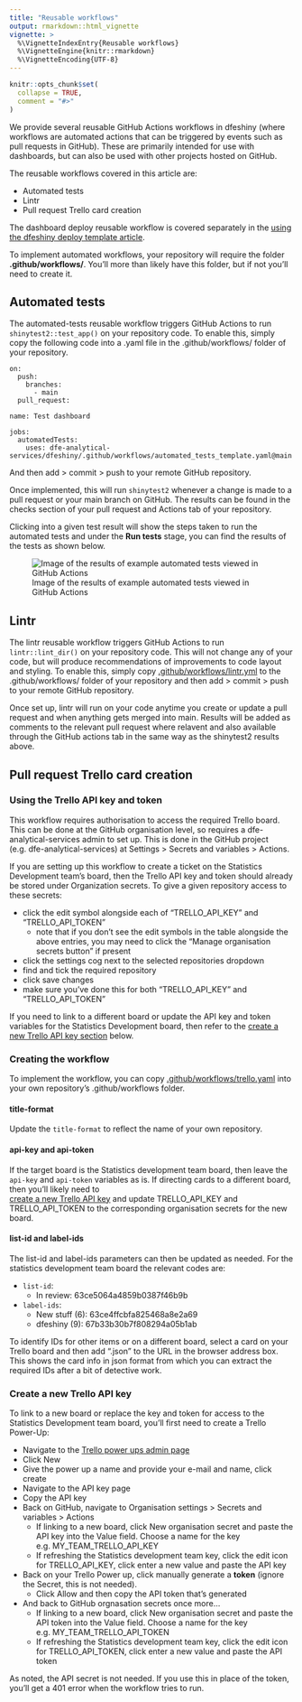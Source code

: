 ```yaml
---
title: "Reusable workflows"
output: rmarkdown::html_vignette
vignette: >
  %\VignetteIndexEntry{Reusable workflows}
  %\VignetteEngine{knitr::rmarkdown}
  %\VignetteEncoding{UTF-8}
---
```


```r
knitr::opts_chunk$set(
  collapse = TRUE,
  comment = "#>"
)
```

We provide several reusable GitHub Actions workflows in dfeshiny (where 
workflows are automated actions that can be triggered by events such as pull 
requests in GitHub). These are primarily intended for use with dashboards, but 
can also be used with other projects hosted on GitHub.

The reusable workflows covered in this article are:

- Automated tests
- Lintr
- Pull request Trello card creation

The dashboard deploy reusable workflow is covered separately in the 
[using the dfeshiny deploy template article](using-the-dfeshiny-deploy-template.html).

To implement automated workflows, your repository will require the folder 
**.github/workflows/**. You'll more than likely have this folder, but if not
you'll need to create it.

## Automated tests

The automated-tests reusable workflow triggers GitHub Actions to run 
`shinytest2::test_app()` on your repository code. To enable this, simply copy the following code into a .yaml file in the .github/workflows/ folder of your repository.

```
on:
  push:
    branches:
      - main
  pull_request:

name: Test dashboard

jobs:
  automatedTests:
    uses: dfe-analytical-services/dfeshiny/.github/workflows/automated_tests_template.yaml@main
```

And then add > commit > push to your remote GitHub repository.

Once implemented, this will run `shinytest2` whenever a change is made to a pull request or your main branch on GitHub. The results can be found in the checks section of your pull request and Actions tab of your repository.

Clicking into a given test result will show the steps taken to run the automated tests and under the **Run tests** stage, you can find the results of the tests as shown below.

![Image of the results of example automated tests viewed in GitHub Actions](./images/GA-automated-tests-results.png)


## Lintr

The lintr reusable workflow triggers GitHub Actions to run 
`lintr::lint_dir()` on your repository code. This will not change any of your code, but will produce recommendations of improvements to code layout and styling. To enable this, simply copy 
[.github/workflows/lintr.yml](https://github.com/dfe-analytical-services/dfeshiny/blob/main/.github/workflows/lintr.yml)
to the .github/workflows/ folder of your repository and then add > commit > 
push to your remote GitHub repository.

Once set up, lintr will run on your code anytime you create or update a pull request and when anything gets merged into main. Results will be added as comments to the relevant pull request where relavent and also available through the GitHub actions tab in the same way as the shinytest2 results above.


## Pull request Trello card creation

### Using the Trello API key and token

This workflow requires authorisation to access the required Trello board. This
can be done at the GitHub organisation level, so requires a 
dfe-analytical-services admin to set up. This is done in the GitHub project 
(e.g. dfe-analytical-services) at Settings > Secrets and
variables > Actions.

If you are setting up this workflow to create a ticket on the Statistics 
Development team's board, then the Trello API key and token should already be
stored under Organization secrets. To give a given repository access to these secrets:

- click the edit symbol alongside each of "TRELLO_API_KEY" and "TRELLO_API_TOKEN"
  - note that if you don't see the edit symbols in the table alongside the above
  entries, you may need to click the "Manage organisation secrets button" if 
  present
- click the settings cog next to the selected repositories dropdown
- find and tick the required repository
- click save changes
- make sure you've done this for both "TRELLO_API_KEY" and "TRELLO_API_TOKEN"

If you need to link to a different board or update the API key and token variables for the Statistics Development board, then refer to the [create a new Trello API key section](#create-a-new-trello-api-key) below.

### Creating the workflow

To implement the workflow, you can copy [.github/workflows/trello.yaml](https://github.com/dfe-analytical-services/dfeshiny/blob/main/.github/workflows/trello.yaml) into your own repository's .github/workflows folder.

#### title-format

  Update the `title-format` to reflect the name of your own repository.

#### api-key and api-token

If the target board is the Statistics development team board, then leave the 
`api-key` and `api-token` variables as is. If directing cards to a different 
board, then you'll likely need to  
[create a new Trello API key](#create-a-new-trello-api-key) and update 
TRELLO_API_KEY and TRELLO_API_TOKEN to the corresponding organisation secrets 
for the new board.

#### list-id and label-ids

The list-id and label-ids parameters can then be updated as needed. For the 
statistics development team board the relevant codes are:

- `list-id`:
  - In review: 63ce5064a4859b0387f46b9b
- `label-ids`:
  - New stuff (6): 63ce4ffcbfa825468a8e2a69
  - dfeshiny (9): 67b33b30b7f808294a05b1ab

To identify IDs for other items or on a different board, select a card on your 
Trello board and then add ".json" to the URL in the browser address box. This shows the card info in json format from which you can extract the required IDs 
after a bit of detective work.

### Create a new Trello API key

To link to a new board or replace the key and token for access to the Statistics 
Development team board, you'll first need to create a Trello Power-Up:

- Navigate to the [Trello power ups admin page](https://trello.com/power-ups/admin)
- Click New
- Give the power up a name and provide your e-mail and name, click create
- Navigate to the API key page
- Copy the API key
- Back on GitHub, navigate to Organisation settings > Secrets and
variables > Actions
  - If linking to a new board, click New organisation secret and paste the API key into the Value field. Choose a name for the key e.g. MY_TEAM_TRELLO_API_KEY
  - If refreshing the Statistics development team key, click the edit icon for TRELLO_API_KEY, click enter a new value and paste the API key
- Back on your Trello Power up, click manually generate a **token** (ignore the Secret, this is not needed). 
  - Click Allow and then copy the API token that's generated
- And back to GitHub orgnasation secrets once more...
  - If linking to a new board, click New organisation secret and paste the API token into the Value field. Choose a name for the key e.g. MY_TEAM_TRELLO_API_TOKEN
  - If refreshing the Statistics development team key, click the edit icon for TRELLO_API_TOKEN, click enter a new value and paste the API token

As noted, the API secret is not needed. If you use this in place of the token, you'll get a 401 error when the workflow tries to run.
